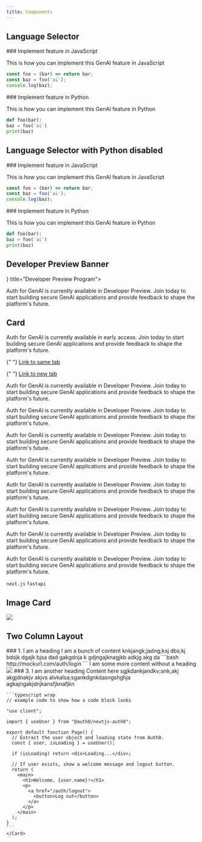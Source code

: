 ```yaml
---
title: Components
---
```


## Language Selector

<Tabs>
  <Tab title="JavaScript" icon="/img/js.svg">
  ### Implement feature in JavaScript

This is how you can implement this GenAI feature in JavaScript

```JavaScript
const foo = (bar) => return bar;
const baz = foo('ai');
console.log(baz);
```

  </Tab>
  <Tab title="Python" icon="python">
  ### Implement feature in Python

This is how you can implement this GenAI feature in Python

```Python
def foo(bar):
baz = foo('ai')
print(baz)
```

  </Tab>
</Tabs>

## Language Selector with Python disabled

<Tabs>
  <Tab title="JavaScript" icon="/img/js.svg">
  ### Implement feature in JavaScript

This is how you can implement this GenAI feature in JavaScript

```JavaScript
const foo = (bar) => return bar;
const baz = foo('ai');
console.log(baz);
```

  </Tab>
  <Tab title="Python" icon="python" disabled={true}>
  ### Implement feature in Python

This is how you can implement this GenAI feature in Python

```Python
def foo(bar):
baz = foo('ai')
print(baz)
```

  </Tab>
</Tabs>

## Developer Preview Banner

<Columns cols={1}>
<Card href="https://auth0.com/signup?onboard_app=genai" icon={<img src="https://mintlify-assets.b-cdn.net/auth0/bannerimage.png" alt="Developer Preview Program" />} title="Developer Preview Program">

Auth for GenAI is currently available in Developer Preview. Join today to start building secure GenAI applications and provide feedback to shape the platform's future.

</Card>
</Columns>

## Card

<Card title="I am a Heading">

Auth for GenAI is currently available in early access. Join today to start building secure GenAI applications and provide feedback to shape the platform's future.

{" "}
<a href="/intro">Link to same tab</a>

{" "}
<a href="https://auth0.com" target="_blank">
  Link to new tab
</a>

  <Card title="I am a Card with a Checked Checkbox" icon="circle-check" horizontal>

Auth for GenAI is currently available in Developer Preview. Join today to start building secure GenAI applications and provide feedback to shape the platform's future.

  </Card>

  <Card title="I am a Card with an Unchecked Checkbox" icon="circle" horizontal>

Auth for GenAI is currently available in Developer Preview. Join today to start building secure GenAI applications and provide feedback to shape the platform's future.

  </Card>

  <Card title="I am a Card with an icon" icon="js" horizontal iconType="solid">

Auth for GenAI is currently available in Developer Preview. Join today to start building secure GenAI applications and provide feedback to shape the platform's future.

  </Card>

  <Card title="I am a Card with an icon with no border" icon="js" horizontal iconType="solid">

Auth for GenAI is currently available in Developer Preview. Join today to start building secure GenAI applications and provide feedback to shape the platform's future.

  </Card>

  <Card title="I am a Card with a CTA" icon="python" horizontal iconType="solid" href="https://auth0.com/bar">

Auth for GenAI is currently available in Developer Preview. Join today to start building secure GenAI applications and provide feedback to shape the platform's future.

  </Card>

  <Card title="I am a Card with a disabled CTA" icon="python" horizontal iconType="solid">

Auth for GenAI is currently available in Developer Preview. Join today to start building secure GenAI applications and provide feedback to shape the platform's future.

  </Card>

  <Card title="I am a Card with a loading CTA state" icon="python" horizontal iconType="solid">

Auth for GenAI is currently available in Developer Preview. Join today to start building secure GenAI applications and provide feedback to shape the platform's future.

  </Card>

  <Card title="I am a Card with tags" icon="js" horizontal iconType="solid">

Auth for GenAI is currently available in Developer Preview. Join today to start building secure GenAI applications and provide feedback to shape the platform's future.

`next.js` `fastapi`

  </Card>

</Card>

## Image Card

<Frame>
  <img src="/img/docusaurus-social-card.jpg" />
</Frame>

## Two Column Layout

<Columns cols={2}>
  <Card>
    ### 1. I am a heading
    I am a bunch of content knkjangk;jadng;ksj dbs;kj bdsjk dgajk bjsa dad gakgdnja k gdjngajknagjkb adkjg akg da
    </Card>
    <Card>
    ```bash
    http://mockurl.com/auth/login
    ```
    </Card>
</Columns>
<Columns cols={2}>
  <Card>
  I am some more content without a heading
  </Card>
  <Card>
    <img src="/img/docusaurus-social-card.jpg"/>
  </Card>
</Columns>
<Columns cols={2}>
    <Card>
    ### 3. I am another heading
    Content here sgjkdankjandkv;ank;akj
    akgjdnakjv akjvs alvkalsa;sgankdgnkdasngshghja
    agkajngakjdnjkansfjknafjkn
    </Card>
    <Card>

    ```typescript wrap
    // example code to show how a code block looks

    "use client";

    import { useUser } from "@auth0/nextjs-auth0";

    export default function Page() {
      // Extract the user object and loading state from Auth0.
      const { user, isLoading } = useUser();

      if (isLoading) return <div>Loading...</div>;

      // If user exists, show a welcome message and logout button.
      return (
        <main>
          <h1>Welcome, {user.name}!</h1>
          <p>
            <a href="/auth/logout">
              <button>Log out</button>
            </a>
          </p>
        </main>
      );
    }
    ```
    </Card>

</Columns>